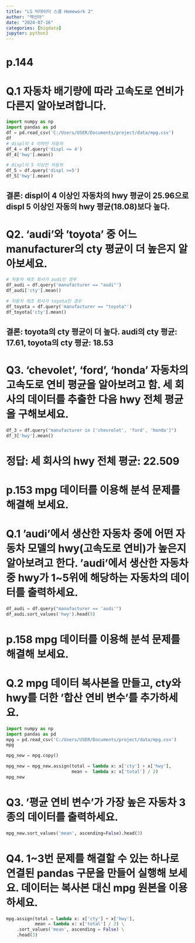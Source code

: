 ```yaml
---
title: "LS 빅데이터 스쿨 Homework 2"
author: "백선아"
date: "2024-07-16"
categories: [bigdata]
jupyter: python3
---
```

# p.144 
# Q.1 자동차 배기량에 따라 고속도로 연비가 다른지 알아보려합니다.
```python
import numpy as np
import pandas as pd
df = pd.read_csv('C:/Users/USER/Documents/project/data/mpg.csv')
df
# displ이 4 이하인 자동차
df_4 = df.query('displ <= 4')
df_4['hwy'].mean()

# displ이 5 이상인 자동차
df_5 = df.query('displ >=5')
df_5['hwy'].mean()
```
## 결론: displ이 4 이상인 자동차의 hwy 평균이 25.96으로 displ 5 이상인 자동의 hwy 평균(18.08)보다 높다.

# Q2. 'audi'와 'toyota' 중 어느 manufacturer의 cty 평균이 더 높은지 알아보세요.
```python
# 자동차 제조 회사가 audi인 경우
df_audi = df.query('manufacturer == "audi"')
df_audi['cty'].mean()

# 자동차 제조 회사가 toyota인 경우
df_toyota = df.query('manufacturer == "toyota"')
df_toyota['cty'].mean()

```
## 결론: toyota의 cty 평균이 더 높다. audi의 cty 평균: 17.61, toyota의 cty 평균: 18.53

# Q3. 'chevolet', 'ford', 'honda' 자동차의 고속도로 연비 평균을 알아보려고 함. 세 회사의 데이터를 추출한 다음 hwy 전체 평균을 구해보세요.

```python
df_3 = df.query("manufacturer in ['chevrolet', 'ford', 'honda']")
df_3['hwy'].mean()
```
# 정답: 세 회사의 hwy 전체 평균: 22.509

# p.153 mpg 데이터를 이용해 분석 문제를 해결해 보세요.
# Q.1 'audi'에서 생산한 자동차 중에 어떤 자동차 모델의 hwy(고속도로 연비)가 높은지 알아보려고 한다. 'audi'에서 생산한 자동차 중 hwy가 1~5위에 해당하는 자동차의 데이터를 출력하세요.

```python
df_audi = df.query("manufacturer == 'audi'")
df_audi.sort_values('hwy').head(5)
```
# p.158 mpg 데이터를 이용해 분석 문제를 해결해 보세요.
# Q.2 mpg 데이터 복사본을 만들고, cty와 hwy를 더한 '합산 연비 변수'를 추가하세요.

```python
import numpy as np
import pandas as pd
mpg = pd.read_csv('C:/Users/USER/Documents/project/data/mpg.csv')
mpg

mpg_new = mpg.copy()

mpg_new = mpg_new.assign(total = lambda x: x['cty'] + x['hwy'],
                         mean =  lambda x: x['total'] / 2)
mpg_new        

```
# Q3. '평균 연비 변수'가 가장 높은 자동차 3종의 데이터를 출력하세요.

```python
mpg_new.sort_values('mean', ascending=False).head(3)
```
# Q4. 1~3번 문제를 해결할 수 있는 하나로 연결된 pandas 구문을 만들어 실행해 보세요. 데이터는 복사본 대신 mpg 원본을 이용하세요.
```python
mpg.assign(total = lambda x: x['cty'] + x['hwy'],
           mean = lambda x: x['total'] / 2) \
    .sort_values('mean', ascending = False) \
    .head(3)
```

